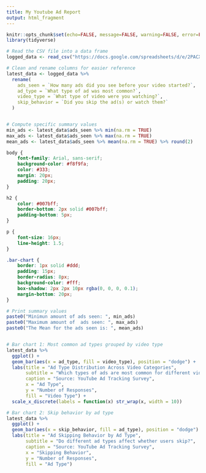 ---
title: My Youtube Ad Report
output: html_fragment
---

```{r setup, include=FALSE}
knitr::opts_chunk$set(echo=FALSE, message=FALSE, warning=FALSE, error=FALSE)
library(tidyverse)

# Read the CSV file into a data frame
logged_data <- read_csv("https://docs.google.com/spreadsheets/d/e/2PACX-1vQo7Zgk31MeTgFfEcNQpUTPjEnZ-B7G1BdqcGt4PEqt0KG2WgtMkIMBTQsC9PupKfxOO7OM3p2IyCD3/pub?output=csv")

# Clean and rename columns for easier reference
latest_data <- logged_data %>%
  rename(
    ads_seen = `How many ads did you see before your video started?`,
    ad_type = `What type of ad was most common?`,
    video_type = `What type of video were you watching?`,
    skip_behavior = `Did you skip the ad(s) or watch them?`
  )


# Compute specific summary values
min_ads <- latest_data$ads_seen %>% min(na.rm = TRUE)  
max_ads <- latest_data$ads_seen %>% max(na.rm = TRUE)  
mean_ads <- latest_data$ads_seen %>% mean(na.rm = TRUE) %>% round(2)


```

```{css}
body {
    font-family: Arial, sans-serif;
    background-color: #f8f9fa;
    color: #333;
    margin: 20px;
    padding: 20px;
}

h2 {
    color: #007bff;
    border-bottom: 2px solid #007bff;
    padding-bottom: 5px;
}

p {
    font-size: 16px;
    line-height: 1.5;
}

.bar-chart {
    border: 1px solid #ddd;
    padding: 15px;
    border-radius: 8px;
    background-color: #fff;
    box-shadow: 2px 2px 10px rgba(0, 0, 0, 0.1);
    margin-bottom: 20px;
}
```


```{r}

# Print summary values
paste0("Minimun amount of ads seen: ", min_ads)
paste0("Maximum amount of  ads seen: ", max_ads)
paste0("The Mean for the ads seen is: ", mean_ads)


# Bar chart 1: Most common ad types grouped by video type
latest_data %>%
  ggplot() +
  geom_bar(aes(x = ad_type, fill = video_type), position = "dodge") +
  labs(title = "Ad Type Distribution Across Video Categories",
       subtitle = "Which types of ads are most common for different video categories?",
       caption = "Source: YouTube Ad Tracking Survey",
       x = "Ad Type",
       y = "Number of Responses",
       fill = "Video Type") +
  scale_x_discrete(labels = function(x) str_wrap(x, width = 10)) 

# Bar chart 2: Skip behavior by ad type
latest_data %>%
  ggplot() +
  geom_bar(aes(x = skip_behavior, fill = ad_type), position = "dodge") +
  labs(title = "Ad Skipping Behavior by Ad Type",
       subtitle = "Do different ad types affect whether users skip?",
       caption = "Source: YouTube Ad Tracking Survey",
       x = "Skipping Behavior",
       y = "Number of Responses",
       fill = "Ad Type") 
```



